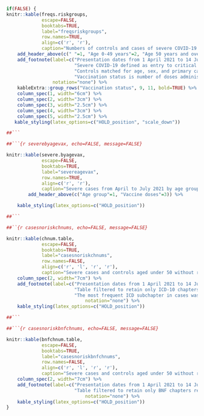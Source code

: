 
```r
if(FALSE) {
knitr::kable(freqs.riskgroups, 
             escape=FALSE, 
             booktabs=TRUE,
			 label="freqsriskgroups",
             row.names=TRUE, 
			 align=c('r', 'r'), 
             caption="Numbers of controls and cases of severe COVID-19 from April to July 2021 by risk group and vaccination status") %>%
    add_header_above(c(" "=1, "Age 0-49 years"=2, "Age 50 years and over"=2)) %>%
    add_footnote(label=c("Presentation dates from 1 April 2021 to 14 July 2021.",
                         "Severe COVID-19 defined as entry to critical care or death within 28 days of presentation.", 
                         "Controls matched for age, sex, and primary care practice on date of presentation of case.", 
                         "Vaccination status is number of doses administered at least 14 days before presentation date"), 
                 notation="none") %>%
    kableExtra::group_rows("Vaccination status", 9, 11, bold=TRUE) %>% 
    column_spec(1, width="6cm") %>%
    column_spec(2, width="3cm") %>%
    column_spec(3, width="2.5cm") %>%
    column_spec(4, width="3cm") %>%
    column_spec(5, width="2.5cm") %>%
   kable_styling(latex_options=c("HOLD_position", "scale_down")) 

##```

##```{r severebyagevax, echo=FALSE, message=FALSE}

knitr::kable(severe.byagevax, 
             escape=FALSE, 
             booktabs=TRUE,
			 label="severeagevax",
             row.names=TRUE, 
			 align=c('r', 'r'), 
             caption="Severe cases from April to July 2021 by age group and vaccination status") %>%
        add_header_above(c("Age group"=1, "Vaccine doses"=3)) %>%

    kable_styling(latex_options=c("HOLD_position")) 

##```

##``{r casesnoriskchnums, echo=FALSE, message=FALSE}

knitr::kable(chnum.table, 
             escape=FALSE, 
             booktabs=TRUE,
			 label="casesnoriskchnums",
             row.names=FALSE, 
			 align=c('r', 'l', 'r', 'r'), 
             caption="Severe cases and controls aged under 50 without risk conditions presenting from April to July 2021: ICD-10 chapters represented at least once in discharge diagnoses  from 5 years to 25 days before presentation date") %>%
    column_spec(2, width="7cm") %>%
    add_footnote(label=c("Presentation dates from 1 April 2021 to 14 July 2021.",
                         "Table filtered to retain only ICD-10 chapters represented by at least 20 individuals.",
                         "The most frequent ICD subchapter in cases was F00 (alcohol-related disorders): 7 cases."),
                             notation="none") %>%
    kable_styling(latex_options=c("HOLD_position")) 

##```

##```{r casesnoriskbnfchnums, echo=FALSE, message=FALSE}

knitr::kable(bnfchnum.table, 
             escape=FALSE, 
             booktabs=TRUE,
			 label="casesnoriskbnfchnums",
             row.names=FALSE, 
			 align=c('r', 'l', 'r', 'r'), 
             caption="Severe cases and controls aged under 50 without risk conditions presenting after March 2021: BNF chapters represented at least once in prescriptions dispensed during 240 to 15 days before presentation date") %>%
    column_spec(2, width="7cm") %>%
    add_footnote(label=c("Presentation dates from 1 April 2021 to 14 July 2021.",
                         "Table filtered to retain only BNF chapters represented by at least 20 individuals."),
                             notation="none") %>%
    kable_styling(latex_options=c("HOLD_position")) 
}
```

